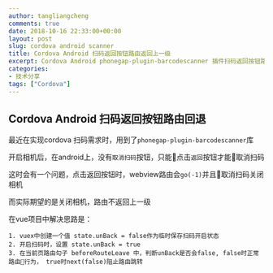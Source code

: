 ```yaml
---
author: tangliangcheng
comments: true
date: 2018-10-16 22:33:00+00:00
layout: post
slug: cordova android scanner
title: Cordova Android 扫码返回按钮路由返回上一级
excerpt: Cordova Android phonegap-plugin-barcodescanner 插件扫码返回按钮路由返回上一级
categories:
- 技术分享
tags: ["Cordova"]
---
```


## Cordova Android 扫码返回按钮路由回退

最近在实现cordova 扫码需求时，用到了`phonegap-plugin-barcodescanner`库

开启相机后，在android上，没有`取消扫码`按钮，只能点击`返回`按钮才能取消扫码

这时会有一个问题，点击返回按钮时，webview路由会`go(-1)`并且取消扫码关闭相机

而实际期望的是关闭相机，路由不返回上一级

在vue项目中解决思路是：

```
1. vuex中创建一个值 state.unBack = false作为临时保存扫码开启状态
2. 开启扫码时，设置 state.unBack = true
3. 在当前页路由勾子 beforeRouteLeave 中，判断unBack是否会false, false时正常路由行为， true时next(false)阻止路由跳转
```